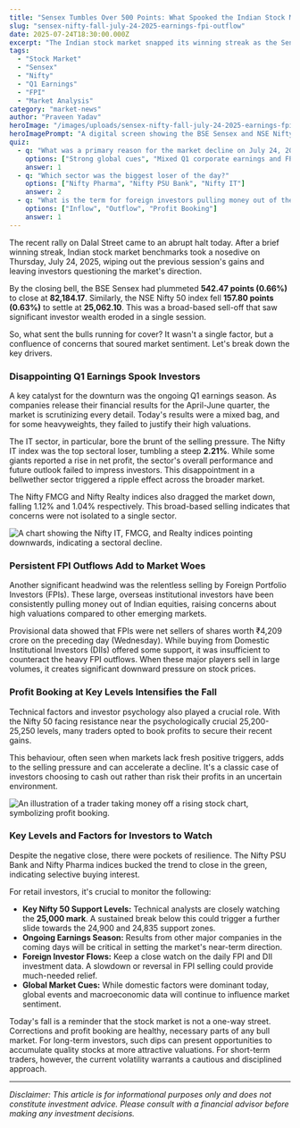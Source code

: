 ```yaml
---
title: "Sensex Tumbles Over 500 Points: What Spooked the Indian Stock Market Today?"
slug: "sensex-nifty-fall-july-24-2025-earnings-fpi-outflow"
date: 2025-07-24T18:30:00.000Z
excerpt: "The Indian stock market snapped its winning streak as the Sensex and Nifty 50 fell sharply on Thursday, July 24, 2025. We break down the key reasons, from disappointing Q1 earnings in the IT sector to persistent foreign investor selling, and what it means for you."
tags:
  - "Stock Market"
  - "Sensex"
  - "Nifty"
  - "Q1 Earnings"
  - "FPI"
  - "Market Analysis"
category: "market-news"
author: "Praveen Yadav"
heroImage: "/images/uploads/sensex-nifty-fall-july-24-2025-earnings-fpi-outflow/hero-image.jpg"
heroImagePrompt: "A digital screen showing the BSE Sensex and NSE Nifty indices with red downward arrows, set against the backdrop of the Bombay Stock Exchange building."
quiz:
  - q: "What was a primary reason for the market decline on July 24, 2025?"
    options: ["Strong global cues", "Mixed Q1 corporate earnings and FPI selling", "A surge in the PSU Bank index"]
    answer: 1
  - q: "Which sector was the biggest loser of the day?"
    options: ["Nifty Pharma", "Nifty PSU Bank", "Nifty IT"]
    answer: 2
  - q: "What is the term for foreign investors pulling money out of the market?"
    options: ["Inflow", "Outflow", "Profit Booking"]
    answer: 1
---
```


The recent rally on Dalal Street came to an abrupt halt today. After a brief winning streak, Indian stock market benchmarks took a nosedive on Thursday, July 24, 2025, wiping out the previous session's gains and leaving investors questioning the market's direction.

By the closing bell, the BSE Sensex had plummeted **542.47 points (0.66%)** to close at **82,184.17**. Similarly, the NSE Nifty 50 index fell **157.80 points (0.63%)** to settle at **25,062.10**. This was a broad-based sell-off that saw significant investor wealth eroded in a single session.

So, what sent the bulls running for cover? It wasn't a single factor, but a confluence of concerns that soured market sentiment. Let's break down the key drivers.

### Disappointing Q1 Earnings Spook Investors

A key catalyst for the downturn was the ongoing Q1 earnings season. As companies release their financial results for the April-June quarter, the market is scrutinizing every detail. Today's results were a mixed bag, and for some heavyweights, they failed to justify their high valuations.

The IT sector, in particular, bore the brunt of the selling pressure. The Nifty IT index was the top sectoral loser, tumbling a steep **2.21%**. While some giants reported a rise in net profit, the sector's overall performance and future outlook failed to impress investors. This disappointment in a bellwether sector triggered a ripple effect across the broader market.

The Nifty FMCG and Nifty Realty indices also dragged the market down, falling 1.12% and 1.04% respectively. This broad-based selling indicates that concerns were not isolated to a single sector.

![A chart showing the Nifty IT, FMCG, and Realty indices pointing downwards, indicating a sectoral decline.](/images/uploads/sensex-nifty-fall-july-24-2025-earnings-fpi-outflow/sectoral-decline.png)

### Persistent FPI Outflows Add to Market Woes

Another significant headwind was the relentless selling by Foreign Portfolio Investors (FPIs). These large, overseas institutional investors have been consistently pulling money out of Indian equities, raising concerns about high valuations compared to other emerging markets.

Provisional data showed that FPIs were net sellers of shares worth ₹4,209 crore on the preceding day (Wednesday). While buying from Domestic Institutional Investors (DIIs) offered some support, it was insufficient to counteract the heavy FPI outflows. When these major players sell in large volumes, it creates significant downward pressure on stock prices.

### Profit Booking at Key Levels Intensifies the Fall

Technical factors and investor psychology also played a crucial role. With the Nifty 50 facing resistance near the psychologically crucial 25,200-25,250 levels, many traders opted to book profits to secure their recent gains.

This behaviour, often seen when markets lack fresh positive triggers, adds to the selling pressure and can accelerate a decline. It's a classic case of investors choosing to cash out rather than risk their profits in an uncertain environment.

![An illustration of a trader taking money off a rising stock chart, symbolizing profit booking.](/images/uploads/sensex-nifty-fall-july-24-2025-earnings-fpi-outflow/profit-booking.png)

### Key Levels and Factors for Investors to Watch

Despite the negative close, there were pockets of resilience. The Nifty PSU Bank and Nifty Pharma indices bucked the trend to close in the green, indicating selective buying interest.

For retail investors, it's crucial to monitor the following:

*   **Key Nifty 50 Support Levels:** Technical analysts are closely watching the **25,000 mark**. A sustained break below this could trigger a further slide towards the 24,900 and 24,835 support zones.
*   **Ongoing Earnings Season:** Results from other major companies in the coming days will be critical in setting the market's near-term direction.
*   **Foreign Investor Flows:** Keep a close watch on the daily FPI and DII investment data. A slowdown or reversal in FPI selling could provide much-needed relief.
*   **Global Market Cues:** While domestic factors were dominant today, global events and macroeconomic data will continue to influence market sentiment.

Today's fall is a reminder that the stock market is not a one-way street. Corrections and profit booking are healthy, necessary parts of any bull market. For long-term investors, such dips can present opportunities to accumulate quality stocks at more attractive valuations. For short-term traders, however, the current volatility warrants a cautious and disciplined approach.

---
*Disclaimer: This article is for informational purposes only and does not constitute investment advice. Please consult with a financial advisor before making any investment decisions.*